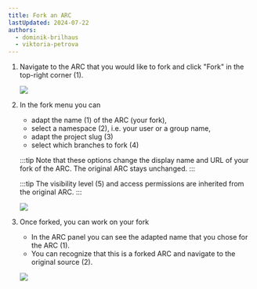 ```yaml
---
title: Fork an ARC
lastUpdated: 2024-07-22
authors:
  - dominik-brilhaus
  - viktoria-petrova
---
```



<Steps>

1. Navigate to the ARC that you would like to fork and click "Fork" in the top-right corner (1).

    ![](@images/datahub/datahub-fork01.drawio.png)

2. In the fork menu you can
   
    - adapt the name (1) of the ARC (your fork),
    - select a namespace (2), i.e. your user or a group name,
    - adapt the project slug (3)
    - select which branches to fork (4)

    :::tip
    Note that these options change the display name and URL of your fork of the ARC. The original ARC stays unchanged.
    :::

    :::tip
    The visibility level (5) and access permissions are inherited from the original ARC.
    :::

    ![](@images/datahub/datahub-fork02.drawio.png)

3. Once forked, you can work on your fork

    - In the ARC panel you can see the adapted name that you chose for the ARC (1). 
    - You can recognize that this is a forked ARC and navigate to the original source (2).

    ![](@images/datahub/datahub-fork03.drawio.png)

</Steps>
